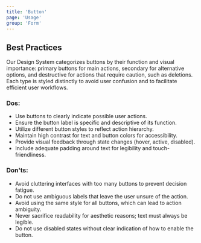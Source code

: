 ```yaml
---
title: 'Button'
page: 'Usage'
group: 'Form'
---
```


## Best Practices

Our Design System categorizes buttons by their function and visual importance: primary buttons for main actions, secondary for alternative options, and destructive for actions that require caution, such as deletions. Each type is styled distinctly to avoid user confusion and to facilitate efficient user workflows.

### Dos:

- Use buttons to clearly indicate possible user actions.
- Ensure the button label is specific and descriptive of its function.
- Utilize different button styles to reflect action hierarchy.
- Maintain high contrast for text and button colors for accessibility.
- Provide visual feedback through state changes (hover, active, disabled).
- Include adequate padding around text for legibility and touch-friendliness.

### Don'ts:

- Avoid cluttering interfaces with too many buttons to prevent decision fatigue.
- Do not use ambiguous labels that leave the user unsure of the action.
- Avoid using the same style for all buttons, which can lead to action ambiguity.
- Never sacrifice readability for aesthetic reasons; text must always be legible.
- Do not use disabled states without clear indication of how to enable the button.
